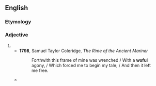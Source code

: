 ==English==

===Etymology===
{{suffix|en|wo|ful|pos=adjective}}

===Adjective===
{{en-adj}}

# {{obsolete spelling of|en|woeful}}
#* '''1798''', Samuel Taylor Coleridge, ''The Rime of the Ancient Mariner''
#*: Forthwith this frame of mine was wrenched / With a '''woful''' agony, / Which forced me to begin my tale; / And then it left me free.
#* {{RQ:Landon Francesca Carrara|page=81|volume=III|text=Still less has it the dreary moan, the cry as of one in pain, which is borne on a November blast; but it has a music of its own—sad, low, and plaintive, like the last echoes of a forsaken lute—a voice of weeping, but tender and subdued, like the pleasant tears shed over some '''woful''' romance of the olden time, telling some mournful chance of the young knight falling in his first battle, or of a maiden pale and perishing with ill-requited love.}}